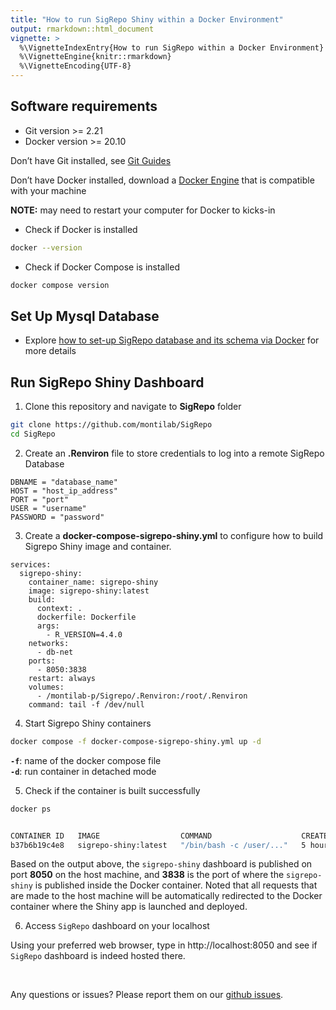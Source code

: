 ```yaml
---
title: "How to run SigRepo Shiny within a Docker Environment"
output: rmarkdown::html_document
vignette: >
  %\VignetteIndexEntry{How to run SigRepo within a Docker Environment}
  %\VignetteEngine{knitr::rmarkdown}
  %\VignetteEncoding{UTF-8}
---
```


## Software requirements

- Git version >= 2.21
- Docker version >= 20.10

Don't have Git installed, see [Git Guides](https://github.com/git-guides/install-git)

Don't have Docker installed, download a [Docker Engine](https://docs.docker.com/engine/install/) that is compatible with your machine

**NOTE:** may need to restart your computer for Docker to kicks-in

- Check if Docker is installed 

```bash
docker --version
```

- Check if Docker Compose is installed

```bash
docker compose version
```

## Set Up Mysql Database

- Explore [how to set-up SigRepo database and its schema via Docker]() for more details

## Run SigRepo Shiny Dashboard

1. Clone this repository and navigate to **SigRepo** folder

```bash
git clone https://github.com/montilab/SigRepo
cd SigRepo
```

2. Create an **.Renviron** file to store credentials to log into a remote SigRepo Database

```text
DBNAME = "database_name"
HOST = "host_ip_address"
PORT = "port"
USER = "username"
PASSWORD = "password"
```

3. Create a **docker-compose-sigrepo-shiny.yml** to configure how to build Sigrepo Shiny image and container.

```text
services:
  sigrepo-shiny:
    container_name: sigrepo-shiny
    image: sigrepo-shiny:latest
    build:
      context: .
      dockerfile: Dockerfile
      args:
        - R_VERSION=4.4.0
    networks:
      - db-net
    ports:
      - 8050:3838
    restart: always
    volumes:
      - /montilab-p/Sigrepo/.Renviron:/root/.Renviron
    command: tail -f /dev/null 
```

4. Start Sigrepo Shiny containers

```bash
docker compose -f docker-compose-sigrepo-shiny.yml up -d
```

**`-f`**: name of the docker compose file <br>
**`-d`**: run container in detached mode <br>

5. Check if the container is built successfully

```bash
docker ps


CONTAINER ID   IMAGE                  COMMAND                    CREATED        STATUS        PORTS                    NAMES
b37b6b19c4e8   sigrepo-shiny:latest   "/bin/bash -c /user/..."   5 hours ago    Up 5 hours    0.0.0.0:8050->3838/tcp   sigrepo-shiny
```

Based on the output above, the `sigrepo-shiny` dashboard is published on port **8050** on the host machine, and **3838** is the port of where the `sigrepo-shiny` is published inside the Docker container. Noted that all requests that are made to the host machine will be automatically redirected to the Docker container where the Shiny app is launched and deployed.

6. Access `SigRepo` dashboard on your localhost

Using your preferred web browser, type in http://localhost:8050 and see if `SigRepo` dashboard is indeed hosted there.

<br>

Any questions or issues? Please report them on our [github issues](https://github.com/montilab/SigRepo/issues).


